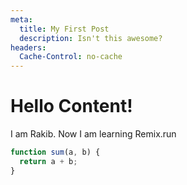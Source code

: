 ```yaml
---
meta:
  title: My First Post
  description: Isn't this awesome?
headers:
  Cache-Control: no-cache
---
```


# Hello Content!

I am Rakib. Now I am learning Remix.run

```js
function sum(a, b) {
  return a + b;
}
```
